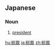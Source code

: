 ==Japanese==
{{ja-kanjitab|そう|さい|yomi=on}}

===Noun===
{{ja-noun|そうさい}}

# [[president]]

[[hu:総裁]]
[[ja:総裁]]
[[zh:総裁]]